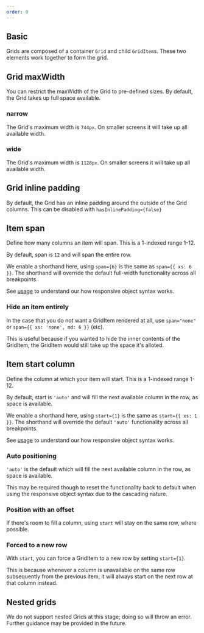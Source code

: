 ```yaml
---
order: 0
---
```



## Basic

Grids are composed of a container `Grid` and child `GridItem`s. These two elements work together to form the grid.

<Example Component={Grid} packageName="@atlaskit/grid" />

## Grid maxWidth

You can restrict the maxWidth of the Grid to pre-defined sizes.  By default, the Grid takes up full space available.

### narrow

The Grid's maximum width is `744px`.  On smaller screens it will take up all available width.

<Example Component={GridNarrow} packageName="@atlaskit/grid" />

### wide

The Grid's maximum width is `1128px`.  On smaller screens it will take up all available width.

<Example Component={GridWide} packageName="@atlaskit/grid" />

## Grid inline padding

By default, the Grid has an inline padding around the outside of the Grid columns.  This can be disabled with `hasInlinePadding={false}`

<Example Component={GridInlinePadding} packageName="@atlaskit/grid" />

## Item span

Define how many columns an item will span.  This is a 1-indexed range 1-12.

By default, span is `12` and will span the entire row.

We enable a shorthand here, using `span={6}` is the same as `span={{ xs: 6 }}`.  The shorthand will override the default full-width functionality across all breakpoints.

See [usage](./usage) to understand our how responsive object syntax works.

<Example Component={ItemSpan} packageName="@atlaskit/grid" />

### Hide an item entirely

In the case that you do not want a GridItem rendered at all, use `span="none"` or `span={{ xs: 'none', md: 6 }}` (etc).

This is useful because if you wanted to hide the inner contents of the GridItem, the GridItem would still take up the space it's alloted.

<Example Component={ItemHidden} packageName="@atlaskit/grid" />

## Item start column

Define the column at which your item will start.  This is a 1-indexed range 1-12.

By default, start is `'auto'` and will fill the next available column in the row, as space is available.

We enable a shorthand here, using `start={1}` is the same as `start={{ xs: 1 }}`.  The shorthand will override the default `'auto'` functionality across all breakpoints.

See [usage](./usage) to understand our how responsive object syntax works.

<Example Component={ItemStart} packageName="@atlaskit/grid" />

### Auto positioning

`'auto'` is the default which will fill the next available column in the row, as space is available.

This may be required though to reset the functionality back to default when using the responsive object syntax due to the cascading nature.

<Example Component={ItemStartAuto} packageName="@atlaskit/grid" />

### Position with an offset

If there's room to fill a column, using `start` will stay on the same row, where possible.

<Example Component={ItemStartSameLine} packageName="@atlaskit/grid" />

### Forced to a new row

With `start`, you can force a GridItem to a new row by setting `start={1}`.

This is because whenever a column is unavailable on the same row subsequently from the previous item, it will always start on the next row at that column instead.

<Example Component={ItemStartNewLine} packageName="@atlaskit/grid" />

## Nested grids

We do not support nested Grids at this stage; doing so will throw an error.  Further guidance may be provided in the future.
